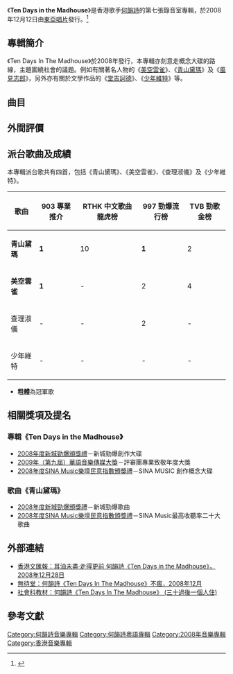 {{Album infobox | 
|  Name          = Ten Days in the Madhouse
|  Type          = studio
|  Artist        = [[何韻詩|何韻詩]]
|  Cover         = 
|  Recorded      =
|  Background    = 
|  Released      = 2008年12月12日
|  Genre         = 粵語流行
|  Label         = [[東亞唱片_(集團)|東亞唱片]]
|  Number        =
|  Length        =
|  Producer      = 青山大樂隊
|  Reviews       = 
|  Last album    = [[Goomusic_Collection_2004-2008|Goomusic Collection 2004-2008]] <br /> (2008年)
|  This album    = '''Ten Days in the Madhouse''' <br /> (2008年)
|  Next album    = [[Heroes_(專輯)|Heroes]] <br /> (2009年)
}}

《'''Ten Days in the Madhouse'''》是香港歌手[[何韻詩|何韻詩]]的第七張錄音室專輯，於2008年12月12日由[[東亞唱片_(集團)|東亞唱片]]發行。<ref>{{cite web|url=https://itunes.apple.com/hk/album/ten-days-in-the-madhouse/894499444|title=Ten Days in the Madhouse|publisher=Apple Inc.|accessdate=2018年12月29日|archive-date=2018年12月30日|archive-url=https://web.archive.org/web/20181230085458/https://itunes.apple.com/hk/album/ten-days-in-the-madhouse/894499444|dead-url=no}}</ref>

==專輯簡介==
《Ten Days In The Madhouse》於2008年發行，本專輯亦刻意走概念大碟的路線，主題圍繞社會的議題。例如有關著名人物的《[[美空雲雀|美空雲雀]]》、《[[青山黛瑪|青山黛瑪]]》及《[[風見志郎|風見志郎]]》，另外亦有關於文學作品的《[[堂吉訶德（歌曲）|堂吉訶德]]》、《[[少年維特|少年維特]]》等。

==曲目==
{{Tracklist/common
| headline = CD
| total_length =

| lyrics_credits = yes
| music_credits = yes
| arranger_credits = yes
| all_arranger = [[何秉舜|何秉舜]]、[[陳奐仁|陳奐仁]]　<small>（下面註明例外曲目）</small>
| all_producer = 何秉舜、陳奐仁、[[何韻詩|hocc]]

| title1 = 青山黛瑪
| music1 = 陳奐仁、何秉舜
| lyrics1 = [[黃偉文|黃偉文]]
| arranger1 = 
| producer1 = 
| longnote1 = 
| length1 =

| title2 = 安妮寶貝
| music2 = 陳奐仁、林雅慧
| lyrics2 = [[周耀輝|周耀輝]]
| arranger2 = 
| producer2 = 
| longnote2 = 
| length2 =

| title3 =  楊子經書
| music3 = 陳奐仁
| lyrics3 = 周耀輝
| note3 = 編曲：陳奐仁
| producer3 = 
| longnote3 = 
| length3 =

| title4 = 丹賴斯隊
| music4 = 陳奐仁、何秉舜 
| lyrics4 = 陳浩鋒
| arranger4 = 
| producer4 = 
| longnote4 = 
| length4 =

| title5 = 查理淑儀
| music5 = 陳奐仁、林雅慧
| lyrics5 = 黃偉文
| note5 = 編曲：何秉舜
| producer5 = 
| longnote5 = 
| length5 =

| title6 = 堂吉訶德
| music6 = 陳奐仁
| lyrics6 = 周耀輝
| arranger6 = 
| producer6 = 
| longnote6 = 
| length6 =

| title7 =  少年維特
| music7 = 陳奐仁、何秉舜
| lyrics7 =  黃偉文
| arranger7 = 
| producer7 = 
| longnote7 = 
| length7 =

| title8 =  愛德蒙多
| music8 = 陳奐仁、何秉舜
| lyrics8 = 林若寧
| arranger8 = 
| producer8 = 
| longnote8 = 
| length8 =

| title9 =  風見志郎 
| music9 = 陳奐仁、何秉舜
| lyrics9 = 林若寧
| arranger9 = 
| producer9 = 
| longnote9 = 
| length9 =

| title10 = 美空雲雀
| music10 = 陳奐仁、何秉舜
| lyrics10 = 黃偉文
| arranger10 = 
| producer10 = 
| longnote10 = 
| length10 = 
}}

{{Tracklist
| headline = DVD
| extra_column = 導演

| title1 = 青山黛瑪
| note1 = 音樂錄像帶
| extra1 = 麥婉欣@華蓮戰隊
| title2 = 少年維特
| note2 = 音樂錄像帶
| extra2 = 麥婉欣@華蓮戰隊
| title3 = 美空雲雀
| note3 = 音樂錄像帶
| extra3 = 麥婉欣@華蓮戰隊
| title4 = Ten Days in the Madhouse（Making of）
}}

==外間評價==

==派台歌曲及成績==
本專輯派台歌共有四首，包括《青山黛瑪》、《美空雲雀》、《查理淑儀》及《少年維特》。

{| class="wikitable"
|-
!歌曲||903 專業推介||RTHK 中文歌曲龍虎榜||997 勁爆流行榜||TVB 勁歌金榜
|-
| '''青山黛瑪''' || '''1''' || 10 || '''1''' || 2
|-
| '''美空雲雀''' || '''1''' || - || 2 || 4
|-
| 查理淑儀 || - || - || 2 || -
|-
| 少年維特 || - || - || - || - 
|}

* '''粗體'''為冠軍歌

==相關獎項及提名==
=== 專輯《Ten Days in the Madhouse》===
*[[2008年度新城勁爆頒獎禮|2008年度新城勁爆頒獎禮]]－新城勁爆創作大碟
*[[華語音樂傳媒大獎|2009年（第九屆）華語音樂傳媒大獎]]－評審團專業致敬年度大獎
*[[2008年度SINA_Music樂壇民意指數頒獎禮得獎名單|2008年度SINA Music樂壇民意指數頒獎禮]]－SINA MUSIC 創作概念大碟

=== 歌曲《青山黛瑪》===
*[[2008年度新城勁爆頒獎禮|2008年度新城勁爆頒獎禮]]－新城勁爆歌曲
*[[2008年度SINA_Music樂壇民意指數頒獎禮得獎名單|2008年度SINA Music樂壇民意指數頒獎禮]]－SINA Music最高收聽率二十大歌曲

==外部連結==
*[http://paper.wenweipo.com/2008/12/28/BH0812280010.htm 香港文匯報：耳油未盡‧走得更前 何韻詩《Ten Days in the Madhouse》，2008年12月28日]{{Wayback|url=http://paper.wenweipo.com/2008/12/28/BH0812280010.htm |date=20090301103220 }}
*[https://web.archive.org/web/20101025193144/http://www.dadazim.com/journal/2008/12/ten-days-in-the-madhouse-hocc/ 無待堂：何韻詩《Ten Days In The Madhouse》不瘋，2008年12月]
*[https://web.archive.org/web/20160305081447/http://alexxbb.mysinablog.com/index.php?op=ViewArticle&articleId=1501367 社會科教材：何韻詩《Ten Days In The Madhouse》 (三十過後一個人住)]

== 參考文獻 ==
{{reflist}}

{{何韻詩}}

[[Category:何韻詩音樂專輯|Category:何韻詩音樂專輯]]
[[Category:何韻詩粵語專輯|Category:何韻詩粵語專輯]]
[[Category:2008年音樂專輯|Category:2008年音樂專輯]]
[[Category:香港音樂專輯|Category:香港音樂專輯]]